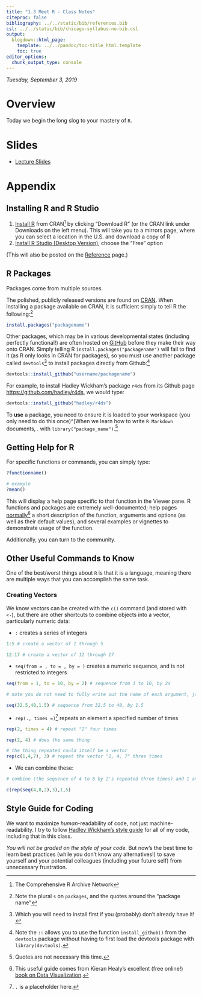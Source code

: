 ```yaml
---
title: "1.3 Meet R - Class Notes"
citeproc: false
bibliography: ../../static/bib/references.bib
csl: ../../static/bib/chicago-syllabus-no-bib.csl
output:
  blogdown::html_page:
    template: ../../pandoc/toc-title_html.template
    toc: true
editor_options: 
  chunk_output_type: console
---
```


*Tuesday, September 3, 2019*

# Overview

Today we begin the long slog to your mastery of `R`. 

# Slides

- [<i class="fas fa-external-link-square-alt"></i> Lecture Slides](/slides/02-slides.html)

# Appendix

## Installing R and R Studio

1. [Install R](http://www.r-project.org/) from CRAN^[The Comprehensive R Archive Network] by clicking "Download R" (or the CRAN link under Downloads on the left menu). This will take you to a mirrors page, where you can select a location in the U.S. and download a copy of R
2. [Install R Studio (Desktop Version)](https://www.rstudio.com/products/rstudio/download/), choose the "Free" option

(This will also be posted on the [Reference](/reference) page.)

## R Packages

Packages come from multiple sources.

The polished, publicly released versions are found on [CRAN](https://cran.r-project.org/). When installing a package available on CRAN, it is sufficient simply to tell R the following:^[Note the plural `s` on `packages`, and the quotes around the "package name"]

```r
install.packages("packagename") 
```

Other packages, which may be in various developmental states (including perfectly functional!) are often hosted on [GitHub](http://github.com) before they make their way onto CRAN. Simply telling R `install.packages("packagename")` will fail to find it (as R only looks in CRAN for packages), so you must use another package called `devtools`^[Which you will need to install first if you (probably) don't already have it!] to install packages directly from Github:^[Note the `::` allows you to use the function `install_github()` from the `devtools` package without having to first load the devtools package with `library(devtools)`.]

```r
devtools::install_github("username/packagename") 
```

For example, to install Hadley Wickham's package `r4ds` from its Github page [https://github.com/hadley/r4ds](https://github.com/hadley/r4ds), we would type:

```r
devtools::install_github("hadley/r4ds")
```

To **use** a package, you need to ensure it is loaded to your workspace (you only need to do this once)^[When we learn how to write `R Markdown` documents, . with `library("package_name")`.^[Quotes are not necessary this time.]

## Getting Help for R

For specific functions or commands, you can simply type:

```r
?functionname()

# example
?mean()
```

This will display a help page specific to that function in the Viewer pane. R functions and packages are extremely well-documented; help pages [normally ](http://socviz.co/assets/ch-09-read-a-help-page.png)^[This useful guide comes from Kieran Healy's excellent (free online!) [book on Data Visualization](http://socviz.co/).] a short description of the function, arguments and options (as well as their default values), and several examples or vignettes to demonstrate usage of the function.


Additionally, you can turn to the community.

## Other Useful Commands to Know

One of the best/worst things about `R` is that it is a language, meaning there are multiple ways that you can accomplish the same task. 

### Creating Vectors

We know vectors can be created with the `c()` command (and stored with `<-`), but there are other shortcuts to combine objects into a vector, particularly numeric data:

- `:` creates a series of integers

```r
1:5 # create a vector of 1 through 5

12:17 # create a vector of 12 through 17
```

- `seq(from = , to = , by = )` creates a numeric sequence, and is not restricted to integers

```r
seq(from = 1, to = 10, by = 2) # sequence from 1 to 10, by 2s

# note you do not need to fully write out the name of each argument, just the input!

seq(32.5,40,1.5) # sequence from 32.5 to 40, by 1.5
```

- `rep(., times =)`^[`.` is a placeholder here.] repeats an element a specified number of times

```r
rep(2, times = 4) # repeat "2" four times

rep(2, 4) # does the same thing

# the thing repeated could itself be a vector
rep(c(1,4,7), 3) # repeat the vector "1, 4, 7" three times
```

- We can combine these:

```r

# combine (the sequence of 4 to 8 by 2's repeated three times) and 1 and 5

c(rep(seq(4,8,2),3),1,5)
```

## Style Guide for Coding

We want to maximize *human*-readability of code, not just machine-readability. I try to follow [Hadley Wickham's style guide](http://adv-r.had.co.nz/Style.html) for all of my code, including that in this class.

*You will not be graded on the style of your code.* But now's the best time to learn best practices (while you don't know any alternatives!) to save yourself and your potential colleagues (including your future self) from unnecessary frustration.

